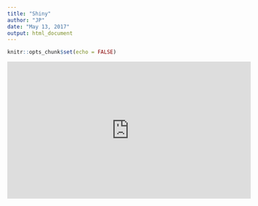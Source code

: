 ```yaml
---
title: "Shiny"
author: "JP"  
date: "May 13, 2017"
output: html_document
---
```


```r
knitr::opts_chunk$set(echo = FALSE)
```

<iframe width="560" height="315" src="https://poliong.shinyapps.io/App4/" frameborder="0" allowfullscreen></iframe>